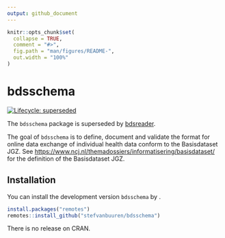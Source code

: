 ```yaml
---
output: github_document
---
```


<!-- README.md is generated from README.Rmd. Please edit that file -->

```r
knitr::opts_chunk$set(
  collapse = TRUE,
  comment = "#>",
  fig.path = "man/figures/README-",
  out.width = "100%"
)
```

# bdsschema

<!-- badges: start -->
[![Lifecycle: superseded](https://img.shields.io/badge/lifecycle-superseded-blue.svg)](https://lifecycle.r-lib.org/articles/stages.html#superseded)
<!-- badges: end -->

The `bdsschema` package is superseded by [bdsreader](https://github.com/growthcharts/bdsreader).

The goal of `bdsschema` is to define, document and validate the format for online data exchange of individual health data conform to the Basisdataset JGZ. See <https://www.ncj.nl/themadossiers/informatisering/basisdataset/> for the definition of the Basisdataset JGZ.

## Installation

You can install the development version `bdsschema` by .

```r
install.packages("remotes")
remotes::install_github("stefvanbuuren/bdsschema")
```

There is no release on CRAN.
